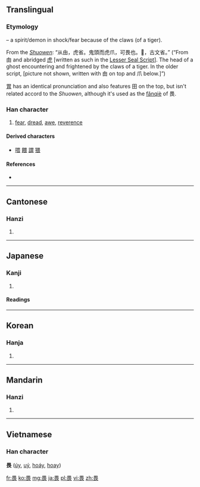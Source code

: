 ==Translingual==
===Etymology===
{{Han compound|甶|t1=spirit (abbreviated as 田)|爪|t2=claws, lower portion of [[虎]], tiger|ls=ic}} – a spirit/demon in shock/fear because of the claws (of a tiger).

From the ''[[w:Shuowen Jiezi|Shuowen]]'': “从甶，虎省。鬼頭而虎爪，可畏也。𤰲，古文省。” (“From 甶 and abridged [[虎]] [written as such in the [[w:Lesser Seal Script|Lesser Seal Script]]]. The head of a ghost encountering and frightened by the claws of a tiger. In the older script, [picture not shown, written with 甶 on top and 爪 below.]”)

[[胃]] has an identical pronunciation and also features 田 on the top, but isn't related accord to the  ''Shuowen'', although it's used as the [[w:fanqie|fǎnqiè]] of 畏.

===Han character===
{{Han char|rn=102|rad=田|as=04|sn=9|four=6073<sub>2</sub>|canj=田一女 (WMV)}}

# [[fear]], [[dread]], [[awe]], [[reverence]]

====Derived characters====
{{rfc-header|Derived characters|lang=mul}}
* [[喂]] [[餵]] [[謂]] [[猥]]

====References====
* {{Han ref|kx=0760.220|dkj=21778|dj=1170.140|hdz=42532.030|uh=754F|ud=30031|bh=ACC8|bd=44232}}

----

==Cantonese==

===Hanzi===
{{yue-hanzi|jyut=|y=[[wai3]]}}

# {{defn|Cantonese|sort=田04}}

----

==Japanese==

===Kanji===
{{ja-kanji|grade=|rs=田04}}

# {{defn|Japanese|sort=田04}}

====Readings====
{{ja-readings|on=[[い]] (i)|kun=[[おそれる]] (osoreru), [[かしこし]] (kashikoshi), [[かしこまる]] (kashikomaru)|nanori=}}

----

==Korean==

===Hanja===
{{ko-hanja|hangeul=외|eumhun=|rv=oe|mr=oe|y=oy}}

# {{defn|Korean|sort=田04}}

----

==Mandarin==

===Hanzi===
{{cmn-hanzi|pin=[[wèi]] ([[wei4]])|wg=[[wei]]<sup>4</sup>}}
#{{defn|Mandarin|sort=田04}}

----

==Vietnamese==
===Han character===
'''畏''' ([[úy]], [[uý]], [[hoáy]], [[hoay]])

[[fr:畏]]
[[ko:畏]]
[[mg:畏]]
[[ja:畏]]
[[pl:畏]]
[[vi:畏]]
[[zh:畏]]